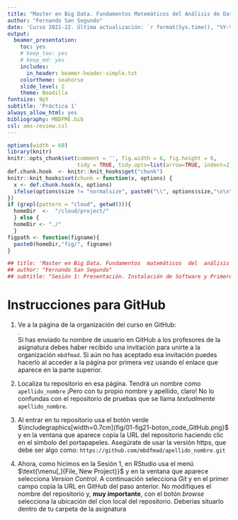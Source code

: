 ```yaml
---
title: "Master en Big Data. Fundamentos Matemáticos del Análisis de Datos (FMAD)."
author: "Fernando San Segundo"
date: 'Curso 2021-22. Última actualización: `r format(Sys.time(), "%Y-%m-%d")`'
output:
  beamer_presentation: 
    toc: yes
    # keep_tex: yes
    # keep_md: yes
    includes:
      in_header: beamer-header-simple.txt
    colortheme: seahorse
    slide_level: 2
    theme: Boadilla
fontsize: 9pt
subtitle: 'Práctica 1'
always_allow_html: yes
bibliography: MBDFME.bib
csl: ams-review.csl
---
```



```r
options(width = 60)
library(knitr)
knitr::opts_chunk$set(comment = '', fig.width = 6, fig.height = 6,
                      tidy = TRUE, tidy.opts=list(arrow=TRUE, indent=2))
def.chunk.hook  <- knitr::knit_hooks$get("chunk")
knitr::knit_hooks$set(chunk = function(x, options) {
  x <- def.chunk.hook(x, options)
  ifelse(options$size != "normalsize", paste0("\\", options$size,"\n\n", x, "\n\n \\normalsize"), x)
})
if (grepl(pattern = "cloud", getwd())){
  homeDir  <-  "/cloud/project/"
  } else {
  homeDir <- "./"
  }
figpath <- function(figname){
  paste0(homeDir,"fig/", figname)
} 
```

```r
## title: 'Master en Big Data. Fundamentos  matemáticos  del  análisis  de  datos.'
## author: "Fernando San Segundo"
## subtitle: "Sesión 1: Presentación. Instalación de Software y Primeros Pasos"
```


# Instrucciones para GitHub

1. Ve a la página de la organización del curso en GitHub:  
\link{https://github.com/mbdfmad}{https://github.com/mbdfmad}.  
Si has enviado tu nombre de usuario en GitHub a los profesores de la asignatura debes haber recibido una invitación para unirte a la organización `mbdfmad`. Si aún no has aceptado esa invitación puedes hacerlo al acceder a la página por primera vez usando el enlace que aparece en la parte superior.


2. Localiza tu repositorio en esa página. Tendrá un nombre como `apellido_nombre` ¡Pero con tu propio nombre y apellido, claro! No lo confundas con el repositorio de pruebas que se llama *textualmente* `apellido_nombre`.

3. Al entrar en tu repositorio usa el botón verde 
$\includegraphics[width=0.7cm]{fig/01-fig21-boton_code_GitHub.png}$ y en la ventana que aparece copia la URL del repositorio haciendo clic en el símbolo del portapapeles. Asegúrate de usar la versión https, que debe ser algo como:
    ```
    https://github.com/mbdfmad/apellido_nombre.git
    ```

4. Ahora, como hicimos en la Sesión 1, en RStudio usa el menú $\text{\menu[,]{File, New Project}}$ y en la ventana que aparece selecciona *Version Control*. A continuación selecciona *Git* y en el primer campo copia la URL en GitHub del paso anterior. No modifiques el nombre del repositorio y, **muy importante**, con el botón *browse* selecciona la ubicación del clon local del repositorio. Deberías situarlo dentro de tu carpeta de la asignatura



